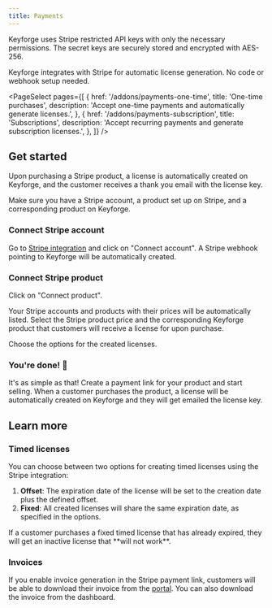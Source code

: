 ```yaml
---
title: Payments
---
```


<Callout>
  Keyforge uses Stripe restricted API keys with only the necessary permissions.
  The secret keys are securely stored and encrypted with AES-256.
</Callout>

Keyforge integrates with Stripe for automatic license generation. No code or webhook setup needed.

<PageSelect
  pages={[
    {
      href: '/addons/payments-one-time',
      title: 'One-time purchases',
      description:
        'Accept one-time payments and automatically generate licenses.',
    },
    {
      href: '/addons/payments-subscription',
      title: 'Subscriptions',
      description:
        'Accept recurring payments and generate subscription licenses.',
    },
  ]}
/>

## Get started

Upon purchasing a Stripe product, a license is automatically created on Keyforge, and the customer receives a thank you email with the license key.

Make sure you have a Stripe account, a product set up on Stripe, and a corresponding product on Keyforge.

<Steps>
<Step>

### Connect Stripe account

Go to [Stripe integration](https://keyforge.dev/dashboard/integrations/stripe) and click on "Connect account". A Stripe webhook pointing to Keyforge will be automatically created.

<ImageZoom
  src="https://static.keyforge.dev/docs-stripe-integration-connect-account.png"
  alt="Connect Stripe account"
  width={1920}
  height={1080}
  unoptimized
/>

</Step>

<Step>

### Connect Stripe product

Click on "Connect product".

Your Stripe accounts and products with their prices will be automatically listed. Select the Stripe product price and the corresponding Keyforge product that customers will receive a license for upon purchase.

Choose the options for the created licenses.

<ImageZoom
  src="https://static.keyforge.dev/docs-stripe-integration-connect-product.png"
  alt="Connect Stripe product"
  width={1920}
  height={1080}
  unoptimized
/>

</Step>

<Step>

### You're done! 🎉

It's as simple as that! Create a payment link for your product and start selling. When a customer purchases the product, a license will be automatically created on Keyforge and they will get emailed the license key.

</Step>
</Steps>

## Learn more

### Timed licenses

You can choose between two options for creating timed licenses using the Stripe integration:

1. **Offset**: The expiration date of the license will be set to the creation date plus the defined offset.
2. **Fixed**: All created licenses will share the same expiration date, as specified in the options.

<Callout type="warn" title="Fixed timed licenses">
  If a customer purchases a fixed timed license that has already expired, they
  will get an inactive license that **will not work**.
</Callout>

### Invoices

If you enable invoice generation in the Stripe payment link, customers will be able to download their invoice from the [portal](/portal). You can also download the invoice from the dashboard.
